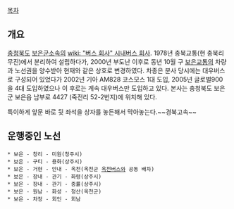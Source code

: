[[목차]]
== 개요 ==
[[충청북도]] [[보은군]]소속의 [[wiki: "버스 회사" 시내버스 회사]].
1978년 충북교통(현 충북리무진)에서 분리하여 설립하다가, 2000년 부도난 이후로 동년 10월 구 [[보은교통#s-2|보은교통]]의 차량과 노선권을 양수받아 현재와 같은 상호로 변경하였다.
차종은 분사 당시에는 대우버스로 구성되어 있었다가 2002년 기아 AM828 코스모스 1대 도입, 2005년 글로벌900 을 4대 도입하였으나 이 후로는 계속 대우버스만 도입하고 있다. 
본사는 충청북도 보은군 보은읍 남부로 4427 (죽전리 52-2번지)에 위치해 있다.  

특이하게 앞문 바로 뒷 좌석을 상자를 놓든해서 막아놓는다.~~경북고속~~

== 운행중인 노선 ==
 * 보은 - 창리 - 미원(청주시)
 * 보은 - 구티 - 용화(상주시)
 * 보은 - 거현 - 안내 - 옥천(옥천군 [[옥천버스]]와 공동 배차)
 * 보은 - 장내 - 관기 - 화령(상주시)
 * 보은 - 장내 - 관기 - 중률(상주시)
 * 보은 - 원남 - 화성 - 청산(옥천군)
 * 보은 - 차정 - 회인 - 회남
